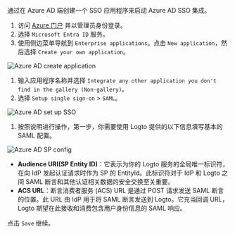 
通过在 Azure AD 端创建一个 SSO 应用程序来启动 Azure AD SSO 集成。

1. 访问 [Azure 门户](https://portal.azure.com/) 并以管理员身份登录。
2. 选择 `Microsoft Entra ID` 服务。
3. 使用侧边菜单导航到 `Enterprise applications`。点击 `New application`，然后选择 `Create your own application`。

<img src={azureAdCreateApplicationImage} alt="Azure AD create application" />

1. 输入应用程序名称并选择 `Integrate any other application you don't find in the gallery (Non-gallery)`。
2. 选择 `Setup single sign-on` > `SAML`。

<img src={azureAdSetUpSingleSignOnImage} alt="Azure AD set up SSO" />

1. 按照说明进行操作，第一步，你需要使用 Logto 提供的以下信息填写基本的 SAML 配置。

<img src={azureAdSpConfigImage} alt="Azure AD SP config" />

- **Audience URI(SP Entity ID)**：它表示为你的 Logto 服务的全局唯一标识符，在向 IdP 发起认证请求时作为 SP 的 EntityId。此标识符对于 IdP 和 Logto 之间 SAML 断言和其他认证相关数据的安全交换至关重要。
- **ACS URL**：断言消费者服务 (ACS) URL 是通过 POST 请求发送 SAML 断言的位置。此 URL 由 IdP 用于将 SAML 断言发送到 Logto。它充当回调 URL，Logto 期望在此接收和消费包含用户身份信息的 SAML 响应。

点击 `Save` 继续。
